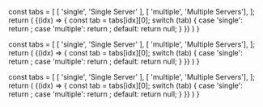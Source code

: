 

  const tabs = [
    [ 'single', 'Single Server' ],
    [ 'multiple', 'Multiple Servers'],
  ];
  return (
    <TabPanel items={tabs}>
      {(idx) => {
        const tab = tabs[idx][0];
        switch (tab) {
          case 'single':
            return <TabTextContent><CollectorDotEnvSingle apiKey={apiKey} /></TabTextContent>;
          case 'multiple':
            return <TabTextContent><CollectorDotEnvMulti apiKey={apiKey} /></TabTextContent>;
          default:
            return null;
        }
      }}
    </TabPanel>
  )
}

  const tabs = [
    [ 'single', 'Single Server' ],
    [ 'multiple', 'Multiple Servers'],
  ];
  return (
    <TabPanel items={tabs}>
      {(idx) => {
        const tab = tabs[idx][0];
        switch (tab) {
          case 'single':
            return <TabTextContent><CollectorDotEnvSingleECS apiKey={apiKey} /></TabTextContent>;
          case 'multiple':
            return <TabTextContent><CollectorDotEnvMultiECS apiKey={apiKey} /></TabTextContent>;
          default:
            return null;
        }
      }}
    </TabPanel>
  )
}

  const tabs = [
    [ 'single', 'Single Server' ],
    [ 'multiple', 'Multiple Servers'],
  ];
  return (
    <TabPanel items={tabs}>
      {(idx) => {
        const tab = tabs[idx][0];
        switch (tab) {
          case 'single':
            return <TabTextContent><CollectorDotEnvSingleEKS apiKey={apiKey} /></TabTextContent>;
          case 'multiple':
            return <TabTextContent><CollectorDotEnvMultiEKS apiKey={apiKey} /></TabTextContent>;
          default:
            return null;
        }
      }}
    </TabPanel>
  )
}
